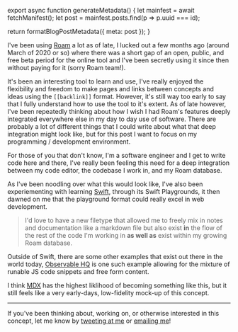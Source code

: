 

export async function generateMetadata() {
  let mainfest = await fetchManifest();
  let post = mainfest.posts.find(p => p.uuid === id);

  return formatBlogPostMetadata({ meta: post });
}

<BlogPage id={id}>


I've been using [Roam](https://roamresearch.com) a lot as of late, I lucked out
a few months ago (around March of 2020 or so) where there was a short gap of an
open, public, and free beta period for the online tool and I've been secretly
using it since then without paying for it (sorry Roam team!).

It's been an interesting tool to learn and use, I've really enjoyed the
flexibility and freedom to make pages and links between concepts and ideas using
the `[[backlink]]` format. However, it's still way too early to say that I fully
understand how to use the tool to it's extent. As of late however, I've been
repeatedly thinking about how I wish I had Roam's features deeply integrated
everywhere else in my day to day use of software. There are probably a lot of
different things that I could write about what that deep integration might look
like, but for this post I want to focus on my programming / development
environment.

For those of you that don't know, I'm a software engineer and I get to write
code here and there, I've really been feeling this need for a deep integration
between my code editor, the codebase I work in, and my Roam database.

As I've been noodling over what this would look like, I've also been
experiementing with learning [Swift](https://swift.org/), through its Swift
Playgrounds, it then dawned on me that the playground format could really excel
in web development.

> I'd love to have a new filetype that allowed me to freely mix in notes and
> documentation like a markdown file but also exist **in** the flow of the rest
> of the code I'm working in **as well as** exist within my growing Roam
> database.

Outside of Swift, there are some other examples that exist out there in the
world today, [Observable HQ](https://observablehq.com/) is one such example
allowing for the mixture of runable JS code snippets and free form content.

I think [MDX](https://mdxjs.com) has the highest liklihood of becoming something
like this, but it still feels like a very early-days, low-fidelity mock-up of
this concept.

<Spacer />

---

If you've been thinking about, working on, or otherwise interested in this concept, let me know by
[tweeting at me](https://twitter.com/immatthamlin) or <a href="mailto:matthewjameshamlin@gmail.com?subject=Literate Programming">emailing me</a>!


</BlogPage>
